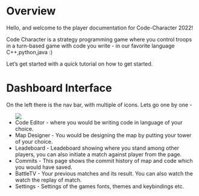 # Overview

Hello, and welcome to the player documentation for Code-Character 2022!

Code Character is a strategy programming game where you control troops in a turn-based game with code you write - in our favorite language C++,python,java :)

Let’s get started with a quick tutorial on how to get started.

# Dashboard Interface

On the left there is the nav bar, with multiple of icons. Lets go one by one -

<ul>
<img src="/img/screenshots/dashboard.png"/>
<li>Code Editor - where you would be writing code in language of your choice.</li>
<li>Map Designer - You would be designing the map by putting your tower of your choice.</li>
<li>Leadeboard - Leadeboard showing where you stand among other players, you can also initiate a match against player from the page.</li>
<li>Commits - This page shows the commit history of map and code which you would have saved.</li>
<li>BattleTV - Your previous matches and its result. You can also watch the watch the replay of match.</li>
<li>Settings - Settings of the games fonts, themes and keybindings etc.</li>

</ul>
